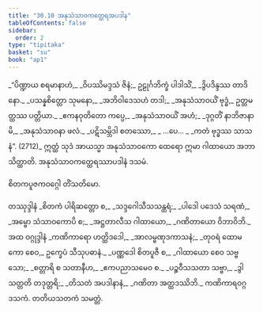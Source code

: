 ```yaml
---
title: "30.10 အနုသံသာဝကတ္ထေရအပဒါန"
tableOfContents: false
sidebar:
  order: 2
type: "tipitaka"
basket: "su"
book: "ap1"
---
```



<DynamicBreadcrumb />

<Division number="43" book="ap1">

<Paragraph number="3418" type="verses" book="ap1">
_“ပိဏ္ဍာယ စရမာနာဟံ,_  
_ဝိပဿိမဒ္ဒသံ ဇိနံ;_  
ဥဠုင်္ဂဘိက္ခံ ပါဒါသိံ,_  
_ဒွိပဒိန္ဒဿ တာဒိနော._  

</Paragraph>

</Division>
<Division number="44" book="ap1">

<Paragraph number="3419" type="verses" book="ap1">
_ပသန္နစိတ္တော သုမနော,_  
_အဘိဝါဒေသဟံ တဒါ;_  
_အနုသံသာဝယိံ ဗုဒ္ဓံ,_  
ဥတ္တမတ္ထဿ ပတ္တိယာ._  

</Paragraph>

</Division>
<Division number="45" book="ap1">

<Paragraph number="3420" type="verses" book="ap1">
_ဧကနဝုတိတော ကပ္ပေ,_  
_အနုသံသာဝယိံ အဟံ;_  
_ဒုဂ္ဂတိံ နာဘိဇာနာမိ,_  
_အနုသံသာဝနာ ဖလံ._  

</Paragraph>

</Division>
<Division number="46" book="ap1">

<Paragraph number="3421" type="verses" book="ap1">
_ပဋိသမ္ဘိဒါ စတဿော,_  
_ …ပေ… _  
_ကတံ ဗုဒ္ဓဿ သာသနံ”. (2712)_  

</Paragraph>

<Paragraph number="3422" book="ap1">
ဣတ္ထံ သုဒံ အာယသ္မာ အနုသံသာဝကော ထေရော ဣမာ ဂါထာယော အဘာသိတ္ထာတိ.

</Paragraph>
</Division>

<Paragraph number="3423" type="center" book="ap1">
အနုသံသာဝကတ္ထေရဿာပဒါနံ ဒသမံ.

  
<Emphasis>စိတကပူဇကဝဂ္ဂေါ တိံသတိမော.</Emphasis>



</Paragraph>

<Paragraph number="3424" type="center" book="ap1">
တဿုဒ္ဒါနံ


</Paragraph>

<Paragraph number="3425" type="verses" book="ap1">
_စိတကံ ပါရိဆတ္တော စ,_  
_သဒ္ဒဂေါသီသသန္ထရံ;_  
_ပါဒေါ ပဒေသံ သရဏံ,_  
_အမ္ဗော သံသာဝကောပိ စ;_  
_အဋ္ဌတာလီသ ဂါထာယော,_  
_ဂဏိတာယော ဝိဘာဝိဘိ._  


</Paragraph>

<Paragraph number="3426" type="center" book="ap1">
အထ ဝဂ္ဂုဒ္ဒါနံ


</Paragraph>

<Paragraph number="3427" type="verses" book="ap1">
_ကဏိကာရော ဟတ္ထိဒဒေါ,_  
_အာလမ္ဗဏုဒကာသနံ;_  
_တုဝရံ ထောမကော စေဝ,_  
ဥက္ခေပံ သီသုပဓာနံ._  

</Paragraph>

<Paragraph number="3428" type="verses" book="ap1">
_ပဏ္ဏဒေါ စိတပူဇီ စ,_  
_ဂါထာယော စေဝ သဗ္ဗသော;_  
_စတ္တာရိ စ သတာနီဟ,_  
_ဧကပညာသမေဝ စ._  

</Paragraph>

<Paragraph number="3429" type="verses" book="ap1">
_ပဉ္စဝီသသတာ သဗ္ဗာ,_  
_ဒွါသတ္တတိ တဒုတ္တရိ;_  
_တိသတံ အပဒါနာနံ,_  
_ဂဏိတာ အတ္ထဒဿိဘိ._  


</Paragraph>

<Paragraph number="3430" type="center" book="ap1">
ကဏိကာရဝဂ္ဂဒသကံ.



</Paragraph>

<Paragraph number="3431" type="center" book="ap1">
တတိယသတကံ သမတ္တံ.
</Paragraph>